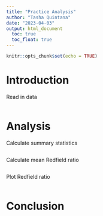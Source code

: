 ```yaml
---
title: "Practice Analysis"
author: "Tasha Quintana"
date: "2023-04-03"
output: html_document
  toc: true
  toc_float: true
---
```


```r
knitr::opts_chunk$set(echo = TRUE)
```

# Introduction

Read in data

```r

```

# Analysis

Calculate summary statistics

```r

```

Calculate mean Redfield ratio

```r

```

Plot Redfield ratio

```r

```


# Conclusion
